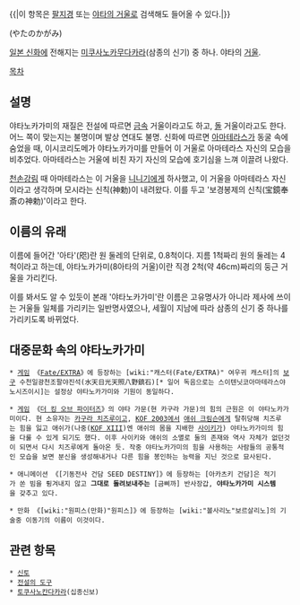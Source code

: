 {{|이 항목은 [[팔지경]] 또는 [[야타의 거울]]로 검색해도 들어올 수 있다.|}}

{{{+1 八咫鏡}}} (やたのかがみ)

[[일본 신화]]에 전해지는 [[미쿠사노카무다카라]](삼종의 신기) 중 하나. 야타의 [[거울]].

[[목차]]

== 설명 ==
야타노카가미의 재질은 전설에 따르면 [[금속]] 거울이라고도 하고, [[돌]] 거울이라고도 한다. 어느 쪽이 맞는지는 불명이며 발상 연대도 불명. 신화에 따르면 [[아마테라스]]가 동굴 속에 숨었을 때, 이시코리도메가 야타노카가미를 만들어 이 거울로 아마테라스 자신의 모습을 비추었다. 아마테라스는 거울에 비친 자기 자신의 모습에 호기심을 느껴 이끌려 나왔다.

[[천손강림]] 때 아마테라스는 이 거울을 [[니니기]]에게 하사했고, 이 거울을 아마테라스 자신이라고 생각하며 모시라는 신칙(神勅)이 내려왔다. 이를 두고 '보경봉제의 신칙(宝鏡奉斎の神勅)'이라고 한다.

== 이름의 유래 ==
이름에 들어간 '아타'(咫)란 원 둘레의 단위로, 0.8척이다. 지름 1척짜리 원의 둘레는 4척이라고 하는데, 야타노카가미(8아타의 거울)이란 직경 2척(약 46cm)짜리의 둥근 거울을 가리킨다. 

이를 봐서도 알 수 있듯이 본래 '야타노카가미'란 이름은 고유명사가 아니라 제사에 쓰이는 거울들 일체를 가리키는 일반명사였으나, 세월이 지남에 따라 삼종의 신기 중 하나를 가리키도록 바뀌었다.

== 대중문화 속의 야타노카가미 ==
 * [[게임]] 《[[Fate/EXTRA]]》에 등장하는 [wiki:"캐스터(Fate/EXTRA)" 여우귀 캐스터]의 [[보구]] 수천일광천조팔야진석(水天日光天照八野鎮石)[* 일어 독음으로는 스이텐닛코아마테라스야노시즈이시]는 설정상 야타노카가미와 기원이 동일하다.

 * [[게임]] 《[[더 킹 오브 파이터즈]]》의 야타 가문(현 카구라 가문)의 힘의 근원은 이 야타노카가미이다. 현 소유자는 [[카구라 치즈루]]이고, [[KOF 2003]]에서 [[애쉬 크림슨]]에게 탈취당해 치즈루는 힘을 잃고 애쉬가(나중([[KOF XIII]])엔 애쉬의 몸을 지배한 [[사이키]]가) 야타노카가미의 힘을 다룰 수 있게 되기도 했다. 이후 사이키와 애쉬의 소멸로 둘의 존재와 역사 자체가 없던것이 되면서 다시 치즈루에게 돌아온 듯. 작중 야타노카가미의 힘을 사용하는 사람들의 공통적인 모습을 보면 분신을 생성해내거나 다른 힘을 봉인하는 능력을 지닌 것으로 묘사된다.

 * 애니메이션 《[기동전사 건담 SEED DESTINY]》에 등장하는 [아카츠키 건담]은 적기가 쏜 빔을 튕겨내지 않고 '''그대로 돌려보내주는''' [금삐까] 반사장갑, '''야타노카가미 시스템'''을 갖추고 있다.

 * 만화 《[wiki:"원피스(만화)"원피스]》에 등장하는 [wiki:"볼사리노"보르살리노]의 기술중 이동기의 이름이 이것이다.

== 관련 항목 ==
 * [[신토]]
 * [[전설의 도구]]
 * [[토쿠사노칸다카라]](십종신보)
